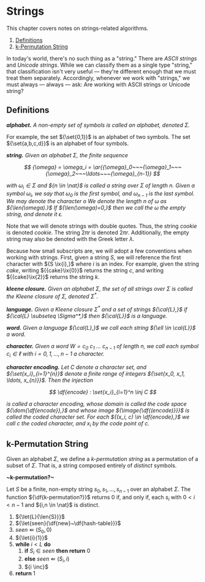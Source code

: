 
<Head>
	<title>String Algorithms</title>
	<meta name={`description`} content={`Notes on string algorithms.`}/>
</Head>

# Strings

This chapter covers notes on strings-related algorithms.

<div className={`outline`}>

1. [Definitions](#definitions)
2. [k-Permutation String](#k-permutation-string)

</div>

In today's world, there's no such thing as a "string." There are _ASCII strings_ and _Unicode strings_. While we can classify them as a single type "string," that classification isn't very useful — they're different enough that we must treat them separately. Accordingly, whenever we work with "strings," we must always — always — ask: Are working with ASCII strings or Unicode string?

## Definitions

<dfn>

__alphabet.__ A non-empty set of _symbols_ is called an _alphabet_, denoted ${\Sigma.}$

</dfn>

For example, the set ${\set{0,1}}$ is an alphabet of two symbols. The set ${\set{a,b,c,d}}$ is an alphabet of four symbols.

<dfn>

__string.__ Given an alphabet ${\Sigma,}$ the finite sequence

$$
	{\omega} = \omega_i
	= \ar{{\omega}_0~~~{\omega}_1~~~{\omega}_2~~~\ldots~~~{\omega}_{n-1}}
$$

with ${\omega_i \in \Sigma}$ and ${n \in \nat}$ is called a _string_ over ${\Sigma}$ of _length_ ${n.}$ Given a symbol ${\omega_i,}$ we say that ${\omega_0}$ is the first symbol, and ${\omega_{n-1}}$ is the last symbol. We may denote the character o  We denote the length ${n}$ of ${\omega}$ as ${\len(\omega).}$ If ${\len(\omega)=0,}$ then we call the ${\omega}$ the _empty string_, and denote it ${\epsilon.}$

</dfn>

Note that we will denote strings with double quotes. Thus, the string _cookie_ is denoted ${{cookie}.}$ The string ${2 \pi r}$ is denoted ${{2 \pi r}.}$ Additionally, the empty string may also be denoted with the Greek letter ${\lambda.}$

Because how small subscripts are, we will adopt a few conventions when working with strings. First, given a string ${S,}$ we will reference the first character with ${S \ix{i},}$ where ${i}$ is an index. For example, given the string _cake_, writing ${{cake}\ix{0}}$ returns the string ${{c},}$ and writing ${{cake}\ix{2}}$ returns the string ${{k}.}$

<dfn>

__kleene closure.__ Given an alphabet ${\Sigma,}$ the set of all strings over ${\Sigma}$ is called the _Kleene closure_ of ${\Sigma,}$ denoted ${\Sigma^*.}$ 

</dfn>

<dfn>

__language.__ Given a Kleene closure ${\Sigma^*}$ and a set of strings ${\cal{L},}$ if ${\cal{L} \subseteq \Sigma^*,}$ then ${\cal{L}}$ is a _language_.

</dfn>

<dfn>

__word.__ Given a language ${\cal{L},}$ we call each string ${\ell \in \cal{L}}$ a _word_.

</dfn>

<dfn>

__character.__ Given a word ${W = {c_0 ~ c_1 ~ \ldots ~ c_{n-1}}}$ of length ${n,}$ we call each symbol ${c_i \in \ell}$ with ${i = 0,1,\ldots,n-1}$ a _character_.

</dfn>

<dfn>

__character encoding.__ Let ${C}$ denote a character set, and ${\set{x_i}_{i=1}^{n}}$ denote a finite range of integers ${\set{x_0, x_1, \ldots, x_{n}}}$. Then the injection

$$
	\df{encode} : \set{x_i}_{i=1}^n \inj C
$$

is called a _character encoding_, whose domain is called the _code space_ ${\dom{\df{encode}},}$ and whose image ${\image{\df{(encode)}}}$ is called the _coded character set_. For each ${(x_i, c) \in \df{encode},}$ we call ${c}$ the _coded character_, and ${x_i}$ by the _code point_ of ${c.}$

</dfn>

## k-Permutation String

Given an alphabet ${\Sigma,}$ we define a _k-permutation string_ as a permutation of a subset of ${\Sigma.}$ That is, a string composed entirely of _distinct_ symbols.

<Algo>

__~k-permutation?~__

Let ${S}$ be a finite, non-empty string ${s_0,s_1,\ldots,s_{n-1}}$ over an alphabet ${\Sigma.}$ The function ${\df{k-permutation?}}$ returns ${0}$ if, and only if, each ${s_i}$ with ${0 \lt i \lt n-1}$ and ${i,n \in \nat}$ is distinct.

1. ${\let{L}{\len{S}}}$
2. ${\let{seen}{\df{new}~\df{hash-table}}}$
3. ${seen \Lleftarrow (S_0, 0)}$
4. ${\let{i}{1}}$
5. __while__ ${i \lt L}$ __do__
	1. __if__ ${S_i \in seen}$ __then return__ ${0}$
	2. __else__ ${seen \Lleftarrow (S_i, i)}$
	3. ${i \inc}$
6. __return__ ${1}$

</Algo>